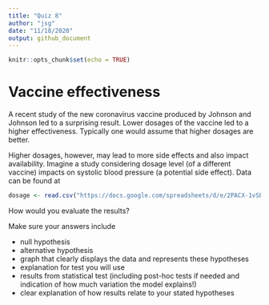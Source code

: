 ```yaml
---
title: "Quiz 8"
author: "jsg"
date: "11/18/2020"
output: github_document
---
```


```r
knitr::opts_chunk$set(echo = TRUE)
```

# Vaccine effectiveness

A recent study of the new coronavirus vaccine produced by Johnson and Johnson 
led to a surprising result. Lower dosages of the vaccine led to a higher 
effectiveness. Typically one would assume that higher dosages are better.

Higher dosages, however, may lead to more side effects and also impact availability.  Imagine a study considering dosage level (of a different vaccine) impacts on systolic blood pressure (a potential side effect). Data can be found at

```r
dosage <- read.csv("https://docs.google.com/spreadsheets/d/e/2PACX-1vSEsIPp-49ERvzN2EAC37NrSr9GLsWFTVgIIjBxGwloYoxz5mpUTJ2KCH7kXVxBGLtg9eSLs6YIx32E/pub?gid=993951219&single=true&output=csv", stringsAsFactors = T)
```

How would you evaluate the results?

Make sure your answers include

* null hypothesis
* alternative hypothesis
* graph that clearly displays the data and represents these hypotheses
* explanation for test you will use
* results from statistical test (including post-hoc tests if needed and indication
of how much variation the model explains!)
* clear explanation of how results relate to your stated hypotheses

